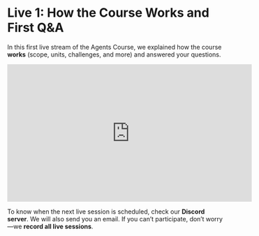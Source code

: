 # Live 1: How the Course Works and First Q&A

In this first live stream of the Agents Course, we explained how the course **works** (scope, units, challenges, and more) and answered your questions.

<iframe width="560" height="315" src="https://www.youtube.com/embed/iLVyYDbdSmM?si=TCX5Ai3uZuKLXq45" title="YouTube video player" frameborder="0" allow="accelerometer; autoplay; clipboard-write; encrypted-media; gyroscope; picture-in-picture; web-share" referrerpolicy="strict-origin-when-cross-origin" allowfullscreen></iframe>

To know when the next live session is scheduled, check our **Discord server**. We will also send you an email. If you can’t participate, don’t worry—we **record all live sessions**.
